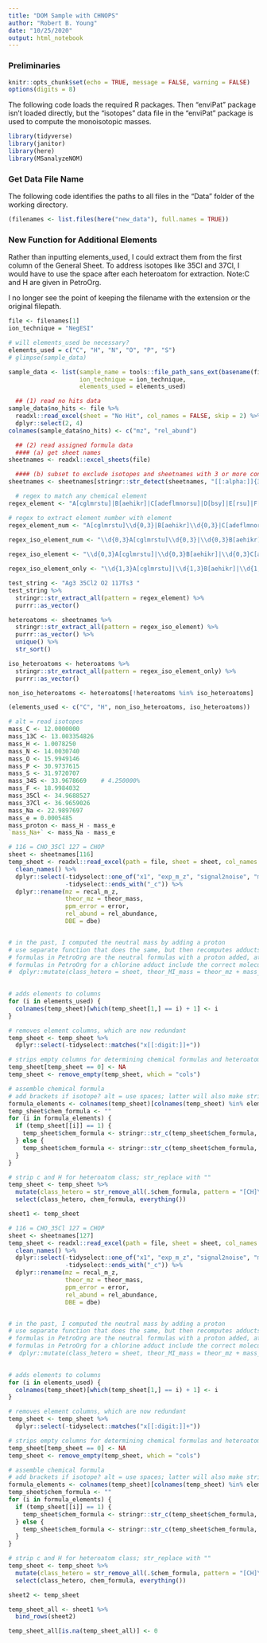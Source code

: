 ```yaml
---
title: "DOM Sample with CHNOPS"
author: "Robert B. Young"
date: "10/25/2020"
output: html_notebook
---
```



### Preliminaries

```r
knitr::opts_chunk$set(echo = TRUE, message = FALSE, warning = FALSE)
options(digits = 8)
```

The following code loads the required R packages. Then "enviPat" package isn't loaded directly, but the "isotopes" data file in the "enviPat" package is used to compute the monoisotopic masses.

```r
library(tidyverse)
library(janitor)
library(here)
library(MSanalyzeNOM)
```

### Get Data File Name

The following code identifies the paths to all files in the "Data" folder of the working directory.

```r
(filenames <- list.files(here("new_data"), full.names = TRUE))
```

### New Function for Additional Elements

Rather than inputting elements_used, I could extract them from the first column of the General Sheet. To address isotopes like 35Cl and 37Cl, I would have to use the space after each heteroatom for extraction. Note:C and H are given in PetroOrg.

I no longer see the point of keeping the filename with the extension or the original filepath. 

```r
file <- filenames[1]
ion_technique = "NegESI"

# will elements_used be necessary?
elements_used = c("C", "H", "N", "O", "P", "S")
# glimpse(sample_data)

sample_data <- list(sample_name = tools::file_path_sans_ext(basename(file)),
                    ion_technique = ion_technique,
                    elements_used = elements_used)

  ## (1) read no hits data
sample_data$no_hits <- file %>%
  readxl::read_excel(sheet = "No Hit", col_names = FALSE, skip = 2) %>%
  dplyr::select(2, 4)
colnames(sample_data$no_hits) <- c("mz", "rel_abund")

  ## (2) read assigned formula data
  #### (a) get sheet names
sheetnames <- readxl::excel_sheets(file)

  #### (b) subset to exclude isotopes and sheetnames with 3 or more consecutive letters (data summaries)
sheetnames <- sheetnames[stringr::str_detect(sheetnames, "[[:alpha:]]{3,}", negate = TRUE)]

```

```r
  
  # regex to match any chemical element
regex_element <- "A[cglmrstu]|B[aehikr]|C[adeflmnorsu]|D[bsy]|E[rsu]|F[elmr]|G[ade]|H[efgos]|I[nr]|Kr|L[airuv]|M[cdgnot]|N[abdehiop]|O[gs]|P[abdmortu]|R[abefghnu]|S[bcegimnr]|T[abcehilms]|Xe|Yb|Z[nr]|[BCFHIKNOPSUVWY]"

# regex to extract element number with element
regex_element_num <- "A[cglmrstu]\\d{0,3}|B[aehikr]\\d{0,3}|C[adeflmnorsu]\\d{0,3}|D[bsy]\\d{0,3}|E[rsu]\\d{0,3}|F[elmr]\\d{0,3}|G[ade]\\d{0,3}|H[efgos]\\d{0,3}|I[nr]\\d{0,3}|Kr\\d{0,3}|L[airuv]\\d{0,3}|M[cdgnot]\\d{0,3}|N[abdehiop]\\d{0,3}|O[gs]\\d{0,3}|P[abdmortu]\\d{0,3}|R[abefghnu]\\d{0,3}|S[bcegimnr]\\d{0,3}|T[abcehilms]\\d{0,3}|Xe\\d{0,3}|Yb\\d{0,3}|Z[nr]\\d{0,3}|[BCFHIKNOPSUVWY]\\d{0,3}"
  
regex_iso_element_num <- "\\d{0,3}A[cglmrstu]\\d{0,3}|\\d{0,3}B[aehikr]\\d{0,3}|\\d{0,3}C[adeflmnorsu]\\d{0,3}|\\d{0,3}D[bsy]\\d{0,3}|\\d{0,3}E[rsu]\\d{0,3}|\\d{0,3}F[elmr]\\d{0,3}|\\d{0,3}G[ade]\\d{0,3}|\\d{0,3}H[efgos]\\d{0,3}|\\d{0,3}I[nr]\\d{0,3}|\\d{0,3}Kr\\d{0,3}|\\d{0,3}L[airuv]\\d{0,3}|\\d{0,3}M[cdgnot]\\d{0,3}|\\d{0,3}N[abdehiop]\\d{0,3}|\\d{0,3}O[gs]\\d{0,3}|\\d{0,3}P[abdmortu]\\d{0,3}|\\d{0,3}R[abefghnu]\\d{0,3}|\\d{0,3}S[bcegimnr]\\d{0,3}|\\d{0,3}T[abcehilms]\\d{0,3}|\\d{0,3}Xe\\d{0,3}|\\d{0,3}Yb\\d{0,3}|\\d{0,3}Z[nr]\\d{0,3}|\\d{0,3}[BCFHIKNOPSUVWY]\\d{0,3}"

regex_iso_element <- "\\d{0,3}A[cglmrstu]|\\d{0,3}B[aehikr]|\\d{0,3}C[adeflmnorsu]|\\d{0,3}D[bsy]|\\d{0,3}E[rsu]|\\d{0,3}F[elmr]|\\d{0,3}G[ade]|\\d{0,3}H[efgos]|\\d{0,3}I[nr]|\\d{0,3}Kr|\\d{0,3}L[airuv]|\\d{0,3}M[cdgnot]|\\d{0,3}N[abdehiop]|\\d{0,3}O[gs]|\\d{0,3}P[abdmortu]|\\d{0,3}R[abefghnu]|\\d{0,3}S[bcegimnr]|\\d{0,3}T[abcehilms]|\\d{0,3}Xe|\\d{0,3}Yb|\\d{0,3}Z[nr]|\\d{0,3}[BCFHIKNOPSUVWY]"

regex_iso_element_only <- "\\d{1,3}A[cglmrstu]|\\d{1,3}B[aehikr]|\\d{1,3}C[adeflmnorsu]|\\d{1,3}D[bsy]|\\d{1,3}E[rsu]|\\d{1,3}F[elmr]|\\d{1,3}G[ade]|\\d{1,3}H[efgos]|\\d{1,3}I[nr]|\\d{1,3}Kr|\\d{1,3}L[airuv]|\\d{1,3}M[cdgnot]|\\d{1,3}N[abdehiop]|\\d{1,3}O[gs]|\\d{1,3}P[abdmortu]|\\d{1,3}R[abefghnu]|\\d{1,3}S[bcegimnr]|\\d{1,3}T[abcehilms]|\\d{1,3}Xe|\\d{1,3}Yb|\\d{1,3}Z[nr]|\\d{1,3}[BCFHIKNOPSUVWY]"
```

```r
test_string <- "Ag3 35Cl2 O2 117Ts3 "
test_string %>%
  stringr::str_extract_all(pattern = regex_element) %>%
  purrr::as_vector()
```


```r
heteroatoms <- sheetnames %>%
  stringr::str_extract_all(pattern = regex_iso_element) %>%
  purrr::as_vector() %>%
  unique() %>%
  str_sort()

iso_heteroatoms <- heteroatoms %>%
  stringr::str_extract_all(pattern = regex_iso_element_only) %>%
  purrr::as_vector()

non_iso_heteroatoms <- heteroatoms[!heteroatoms %in% iso_heteroatoms]

(elements_used <- c("C", "H", non_iso_heteroatoms, iso_heteroatoms))
```

```r
# alt = read isotopes
mass_C <- 12.0000000
mass_13C <- 13.003354826
mass_H <- 1.0078250
mass_N <- 14.0030740
mass_O <- 15.9949146    
mass_P <- 30.9737615
mass_S <- 31.9720707
mass_34S <- 33.9678669    # 4.250000%
mass_F <- 18.9984032
mass_35Cl <- 34.9688527
mass_37Cl <- 36.9659026
mass_Na <- 22.9897697
mass_e = 0.0005485
mass_proton <- mass_H - mass_e
`mass_Na+` <- mass_Na - mass_e
```



```r
# 116 = CHO_35Cl 127 = CHOP
sheet <- sheetnames[116]
temp_sheet <- readxl::read_excel(path = file, sheet = sheet, col_names = TRUE, skip = 2) %>%
  clean_names() %>%
  dplyr::select(-tidyselect::one_of("x1", "exp_m_z", "signal2noise", "molecular_formula"),
                -tidyselect::ends_with("_c")) %>%
  dplyr::rename(mz = recal_m_z,
                theor_mz = theor_mass,
                ppm_error = error,
                rel_abund = rel_abundance,
                DBE = dbe)


# in the past, I computed the neutral mass by adding a proton
# use separate function that does the same, but then recomputes adducts; alt: discard adducts
# formulas in PetroOrg are the neutral formulas with a proton added, at least for non-adducts 
# formulas in PetroOrg for a chlorine adduct include the correct molecular formula + 35Cl, and you get to the correct mass by subtracting [35Cl + mass_e]
#  dplyr::mutate(class_hetero = sheet, theor_MI_mass = theor_mz + mass_proton) 
  

# adds elements to columns
for (i in elements_used) {
  colnames(temp_sheet)[which(temp_sheet[1,] == i) + 1] <- i
}

# removes element columns, which are now redundant
temp_sheet <- temp_sheet %>%
  dplyr::select(-tidyselect::matches("x[[:digit:]]+"))

# strips empty columns for determining chemical formulas and heteroatoms
temp_sheet[temp_sheet == 0] <- NA
temp_sheet <- remove_empty(temp_sheet, which = "cols")

# assemble chemical formula
# add brackets if isotope? alt = use spaces; latter will also make stripping 1s easier
formula_elements <- colnames(temp_sheet)[colnames(temp_sheet) %in% elements_used]
temp_sheet$chem_formula <- ""
for (i in formula_elements) {
  if (temp_sheet[[i]] == 1) {
    temp_sheet$chem_formula <- stringr::str_c(temp_sheet$chem_formula, i, " ")
  } else {
    temp_sheet$chem_formula <- stringr::str_c(temp_sheet$chem_formula, i, temp_sheet[[i]], " ")
  }
}

# strip c and H for heteroatom class; str_replace with ""
temp_sheet <- temp_sheet %>%
  mutate(class_hetero = str_remove_all(.$chem_formula, pattern = "[CH]\\d{1,3}[[:blank:]]|[CH][[:blank:]]")) %>%
  select(class_hetero, chem_formula, everything())

sheet1 <- temp_sheet
```


```r
# 116 = CHO_35Cl 127 = CHOP
sheet <- sheetnames[127]
temp_sheet <- readxl::read_excel(path = file, sheet = sheet, col_names = TRUE, skip = 2) %>%
  clean_names() %>%
  dplyr::select(-tidyselect::one_of("x1", "exp_m_z", "signal2noise", "molecular_formula"),
                -tidyselect::ends_with("_c")) %>%
  dplyr::rename(mz = recal_m_z,
                theor_mz = theor_mass,
                ppm_error = error,
                rel_abund = rel_abundance,
                DBE = dbe)


# in the past, I computed the neutral mass by adding a proton
# use separate function that does the same, but then recomputes adducts; alt: discard adducts
# formulas in PetroOrg are the neutral formulas with a proton added, at least for non-adducts 
# formulas in PetroOrg for a chlorine adduct include the correct molecular formula + 35Cl, and you get to the correct mass by subtracting [35Cl + mass_e]
#  dplyr::mutate(class_hetero = sheet, theor_MI_mass = theor_mz + mass_proton) 
  

# adds elements to columns
for (i in elements_used) {
  colnames(temp_sheet)[which(temp_sheet[1,] == i) + 1] <- i
}

# removes element columns, which are now redundant
temp_sheet <- temp_sheet %>%
  dplyr::select(-tidyselect::matches("x[[:digit:]]+"))

# strips empty columns for determining chemical formulas and heteroatoms
temp_sheet[temp_sheet == 0] <- NA
temp_sheet <- remove_empty(temp_sheet, which = "cols")

# assemble chemical formula
# add brackets if isotope? alt = use spaces; latter will also make stripping 1s easier
formula_elements <- colnames(temp_sheet)[colnames(temp_sheet) %in% elements_used]
temp_sheet$chem_formula <- ""
for (i in formula_elements) {
  if (temp_sheet[[i]] == 1) {
    temp_sheet$chem_formula <- stringr::str_c(temp_sheet$chem_formula, i, " ")
  } else {
    temp_sheet$chem_formula <- stringr::str_c(temp_sheet$chem_formula, i, temp_sheet[[i]], " ")
  }
}

# strip c and H for heteroatom class; str_replace with ""
temp_sheet <- temp_sheet %>%
  mutate(class_hetero = str_remove_all(.$chem_formula, pattern = "[CH]\\d{1,3}[[:blank:]]|[CH][[:blank:]]")) %>%
  select(class_hetero, chem_formula, everything())

sheet2 <- temp_sheet
```


```r
temp_sheet_all <- sheet1 %>%
  bind_rows(sheet2)

temp_sheet_all[is.na(temp_sheet_all)] <- 0
```

